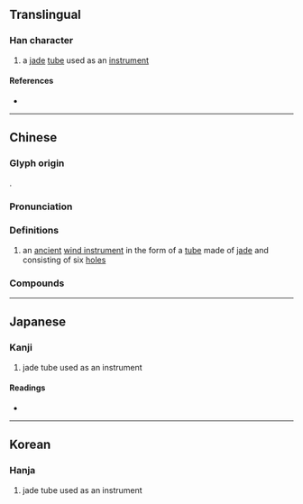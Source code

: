 {{character info}}
==Translingual==

===Han character===
{{Han char|rn=96|rad=玉|as=08|sn=12|four=13177|canj=MGJRR|ids=⿰𤣩官}}

# a [[jade]] [[tube]] used as an [[instrument]]

====References====
* {{Han ref|kx=0735.050|dkj=21072|dj=1147.030|hdz=21123.130|uh=742F|ud=29743|bh=B55F|bd=46431}}

----

==Chinese==
{{zh-forms}}

===Glyph origin===
{{Han etym}}
{{Han compound|玉|官|ls=psc|t1=jade|c1=s|c2=p}}.

===Pronunciation===
{{zh-pron
|m=guǎn
|c=gun2
|mc=y
|oc=y
|cat=
}}

===Definitions===
{{zh-hanzi}}

# an [[ancient]] [[wind instrument]] in the form of a [[tube]] made of [[jade]] and consisting of six [[hole]]s

===Compounds===
{{zh-der|琯頭|玉琯}}

----

==Japanese==

===Kanji===
{{ja-kanji|grade=|rs=玉08}}

# jade tube used as an instrument

====Readings====
* {{ja-readings|on=[[かん]] (kan), [[こん]] (kon)|kun=}}

----

==Korean==

===Hanja===
{{ko-hanja|hangeul=관|eumhun=|rv=gwan|mr=kwan|y=kwan}}

# jade tube used as an instrument